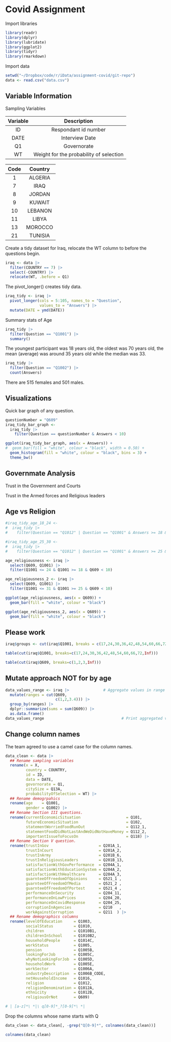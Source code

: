 # Covid Assignment

Import libraries
```r
library(readr)
library(dplyr)
library(lubridate)
library(ggplot2)
library(tidyr)
library(rmarkdown)
```

Import data
```r
setwd("~/Dropbox/code/r/iData/assignment-covid/git-repo")
data <- read.csv("data.csv")
```

## Variable Information

Sampling Variables

| Variable | Description                             |
|:--------:|:---------------------------------------:|
| ID       | Respondant id number                    |
| DATE     | Interview Date                          |
| Q1       | Governorate                             |
| WT       | Weight for the probability of selection | 


| Code | Country |
|:----:|:-------:|
| 1    | ALGERIA |
| 7    | IRAQ    |
| 8    | JORDAN  |
| 9    | KUWAIT  |
| 10   | LEBANON |
| 11   | LIBYA   |
| 13   | MOROCCO |
| 21   | TUNISIA |


Create a tidy dataset for Iraq, relocate the WT column to before the questions
begin.

```r
iraq <- data |>
  filter(COUNTRY == 7) |>
  select(-COUNTRY) |>
  relocate(WT, .before = Q1)
```

The pivot_longer() creates tidy data.

```r
iraq_tidy <- iraq |>
  pivot_longer(cols = 5:105, names_to = "Question",
               values_to = "Answers") |>
  mutate(DATE = ymd(DATE))
```

Summary stats of Age
```r
iraq_tidy |>
  filter(Question == "Q1001") |>
  summary()
```

The youngest participant was 18 years old, the oldest was 70 years old, the mean
(average) was around 35 years old while the median was 33.

```r
iraq_tidy |>
  filter(Question == "Q1002") |>
  count(Answers)
```
There are 515 females and 501 males.

## Visualizations

Quick bar graph of any question.
```r
questionNumber = "Q609"
iraq_tidy_bar_graph <- 
  iraq_tidy |>
    filter(Question == questionNumber & Answers < 10)

ggplot(iraq_tidy_bar_graph, aes(x = Answers)) +
#  geom_bar(fill = "white", colour = "black", width = 0.50) +
  geom_histogram(fill = "white", colour = "black", bins = 3) +
  theme_bw()
```
## Governmate Analysis
Trust in the Government and Courts

Trust in the Armed forces and Religious leaders

## Age vs Religion

```r
#iraq_tidy_age_18_24 <-
#  iraq_tidy |>
#    filter(Question == "Q1012" | Question == "Q1001" & Answers >= 18 & Answers <= 24, .preserve = TRUE)

#iraq_tidy_age_25_30 <-
#  iraq_tidy |>
#    filter(Question == "Q1012" | Question == "Q1001" & Answers >= 25 & Answers <= 30, .preserve = TRUE)

age_religiousness <- iraq |>
  select(Q609, Q1001) |>
  filter(Q1001 <= 24 & Q1001 >= 18 & Q609 < 10)

age_religiousness_2 <- iraq |>
  select(Q609, Q1001) |>
  filter(Q1001 <= 31 & Q1001 >= 25 & Q609 < 10)

ggplot(age_religiousness, aes(x = Q609)) +
  geom_bar(fill = "white", colour = "black")

ggplot(age_religiousness_2, aes(x = Q609)) +
  geom_bar(fill = "white", colour = "black")


```





## Please work

```r
iraq$groups <- cut(iraq$Q1001, breaks = c(17,24,30,36,42,48,54,60,66,72,Inf))

table(cut(iraq$Q1001, breaks=c(17,24,30,36,42,48,54,60,66,72,Inf)))

table(cut(iraq$Q609, breaks=c(1,2,3,Inf)))
```

## Mutate approach NOT for by age
```r
data_values_range <- iraq |>               # Aggregate values in range
  mutate(ranges = cut(Q609,
                      c(1,2,3.4))) |> 
  group_by(ranges) |>
  dplyr::summarize(sums = sum(Q609)) |>
  as.data.frame()
data_values_range                                  # Print aggregated values in range
```

## Change column names
The team agreed to use a camel case for the column names.
```r
data_clean <- data |>
  ## Rename sampling variables
  rename(x = X,
         country = COUNTRY,
         id = ID,
         data = DATE,
         govornorate = Q1,
         citySize = Q13A,
         probabilityOfSelection = WT) |>
  ## Rename demogrpahics
  rename(age    = Q1001,
         gender = Q1002) |>
  ## Rename Section III questions.
  rename(currentEconomicSituation                    = Q101,
         futureEconomicSituation                     = Q102,
         statementWorriedFoodRunOut                  = Q112_1,
         statementFoodDidNotLastAndWeDidNotHaveMoney = Q112_2,
         importantIssueToFocusOn                     = Q118) |>
  ## Rename Section V question.
  rename(trustInGov                      = Q201A_1,
         trustInCourt                    = Q201A_2,
         trustInArmy                     = Q201B_6,
         trustInReligiousLeaders         = Q201B_13,
         satisfactionWithGovPerformance  = Q204A_1,
         satisfactionWithEducationSystem = Q204A_2,
         satisfactionWithHealthcare      = Q204A_3,
         guarnteeOfFreedomOfOpinions     = Q521_1 ,
         guarnteeOfFreedomOfMedia        = Q521_2 ,
         guarnteeOfFreedomOfPortest      = Q521_4 ,
         performanceOnSecurity           = Q204_11,
         performanceOnLowPrices          = Q204_20,
         performanceOnCovidResponse      = Q204_25,
         corruptionInAgencies            = Q210   ,
         workAgainstCorruption           = Q211  ) |>
  ## Rename demographics columns
  rename(levelOfEducation     = Q1003,
         socialStatus         = Q1010,
         children             = Q1010B1,
         childrenInSchool     = Q1010B2,
         householdPeople      = Q1014C,
         workStatus           = Q1005,
         pension              = Q1005B,
         lookingForJob        = Q1005C,
         whyNotLookingForJob  = Q1005D,
         householdWork        = Q1005E,
         workSector           = Q1006A,
         industryDescription  = Q1006B_CODE,
         netHouseholdIncome   = Q1016,
         religion             = Q1012,
         religionDenomination = Q1012A,
         ethnicity            = Q1012B,
         religiousOrNot       = Q609)

# | [a-z]*\ *|\ q[0-9]*_?[0-9]*\ *|
```

Drop the columns whose name starts with Q
```r
data_clean <- data_clean[, -grep("Q[0-9]*", colnames(data_clean))]

colnames(data_clean)
```
